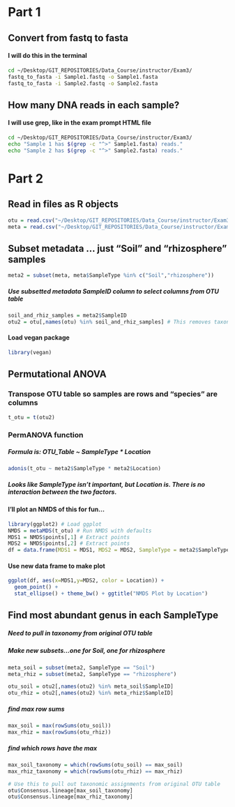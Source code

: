 # Part 1

## Convert from fastq to fasta
#### I will do this in the terminal
```bash
cd ~/Desktop/GIT_REPOSITORIES/Data_Course/instructor/Exam3/
fastq_to_fasta -i Sample1.fastq -o Sample1.fasta
fastq_to_fasta -i Sample2.fastq -o Sample2.fasta
```

## How many DNA reads in each sample?
#### I will use grep, like in the exam prompt HTML file
```bash
cd ~/Desktop/GIT_REPOSITORIES/Data_Course/instructor/Exam3/
echo "Sample 1 has $(grep -c "^>" Sample1.fasta) reads."
echo "Sample 2 has $(grep -c "^>" Sample2.fasta) reads."
```



# Part 2

## Read in files as R objects
```r
otu = read.csv("~/Desktop/GIT_REPOSITORIES/Data_Course/instructor/Exam3/exam3_otu_table.csv")
meta = read.csv("~/Desktop/GIT_REPOSITORIES/Data_Course/instructor/Exam3/exam3_metadata.csv")
```


## Subset metadata ... just "Soil" and "rhizosphere" samples
```r
meta2 = subset(meta, meta$SampleType %in% c("Soil","rhizosphere"))
```


##### Use subsetted metadata SampleID column to select columns from OTU table
```r
soil_and_rhiz_samples = meta2$SampleID
otu2 = otu[,names(otu) %in% soil_and_rhiz_samples] # This removes taxonomy column too!
```


#### Load vegan package
```r
library(vegan)
```
## Permutational ANOVA

### Transpose OTU table so samples are rows and "species" are columns
```r
t_otu = t(otu2)
```
### PermANOVA function
##### Formula is: OTU_Table ~ SampleType * Location
```r
adonis(t_otu ~ meta2$SampleType * meta2$Location)
```
##### Looks like SampleType isn't important, but Location is. There is no interaction between the two factors.

#### I'll plot an NMDS of this for fun...

```r
library(ggplot2) # Load ggplot
NMDS = metaMDS(t_otu) # Run NMDS with defaults
MDS1 = NMDS$points[,1] # Extract points
MDS2 = NMDS$points[,2] # Extract points
df = data.frame(MDS1 = MDS1, MDS2 = MDS2, SampleType = meta2$SampleType, Location = meta2$Location)
```

#### Use new data frame to make plot
```r
ggplot(df, aes(x=MDS1,y=MDS2, color = Location)) +
  geom_point() +
  stat_ellipse() + theme_bw() + ggtitle("NMDS Plot by Location")
```

## Find most abundant genus in each SampleType

##### Need to pull in taxonomy from original OTU table

##### Make new subsets...one for Soil, one for rhizosphere
```r
meta_soil = subset(meta2, SampleType == "Soil")
meta_rhiz = subset(meta2, SampleType == "rhizosphere")

otu_soil = otu2[,names(otu2) %in% meta_soil$SampleID]
otu_rhiz = otu2[,names(otu2) %in% meta_rhiz$SampleID]
```
##### find max row sums
```r
max_soil = max(rowSums(otu_soil))
max_rhiz = max(rowSums(otu_rhiz))
```
##### find which rows have the max
```r
max_soil_taxonomy = which(rowSums(otu_soil) == max_soil)
max_rhiz_taxonomy = which(rowSums(otu_rhiz) == max_rhiz)

# Use this to pull out taxonomic assignments from original OTU table
otu$Consensus.lineage[max_soil_taxonomy]
otu$Consensus.lineage[max_rhiz_taxonomy]
```

